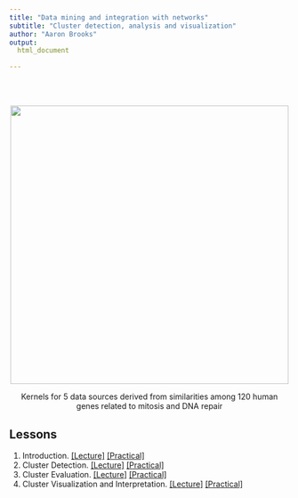 ```yaml
---
title: "Data mining and integration with networks"
subtitle: "Cluster detection, analysis and visualization"
author: "Aaron Brooks"
output:
  html_document

---
```

<br>
<br>
<p style="text-align:center;"><img src="http://scalefreegan.github.io/Teaching/DataIntegration/lectures/resources/component_graphs.png" width="500px" /></p>
<p style="text-align:center;">Kernels for 5 data sources derived from similarities among 120 human genes related to mitosis and DNA repair</p>

## Lessons

1. Introduction. [[Lecture]](http://scalefreegan.github.io/Teaching/DataIntegration/lectures/l1.html) [[Practical]](http://scalefreegan.github.io/Teaching/DataIntegration/practicals/p1.html)
2. Cluster Detection. [[Lecture]](http://scalefreegan.github.io/Teaching/DataIntegration/lectures/l2.html) [[Practical]](http://scalefreegan.github.io/Teaching/DataIntegration/practicals/p2.html)
3. Cluster Evaluation. [[Lecture]](http://scalefreegan.github.io/Teaching/DataIntegration/lectures/l3.html) [[Practical]](http://scalefreegan.github.io/Teaching/DataIntegration/practicals/p3.html)
4. Cluster Visualization and Interpretation. [[Lecture]](http://scalefreegan.github.io/Teaching/DataIntegration/lectures/l4.html) [[Practical]](http://scalefreegan.github.io/Teaching/DataIntegration/practicals/p4.html)

